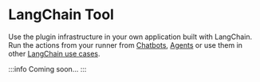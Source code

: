 # LangChain Tool

Use the plugin infrastructure in your own application built with LangChain.<br/>
Run the actions from your runner from [Chatbots](https://python.langchain.com/docs/use_cases/chatbots),
[Agents](https://python.langchain.com/docs/use_cases/more/agents/)
or use them in other [LangChain use cases](https://python.langchain.com/docs/use_cases).

:::info
Coming soon...
:::
